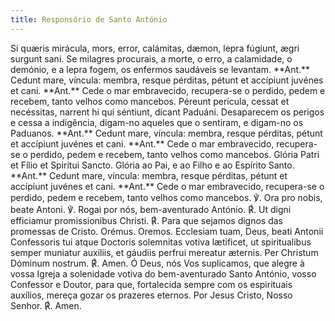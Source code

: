```yaml
---
title: Responsório de Santo António
---
```


<div class="grid grid-cols-2 gap-5">
  <span class="text-justify">
    Si quæris mirácula, mors, error, calámitas, dæmon, lepra fúgiunt, ægri
    surgunt sani.
  </span>
  <span class="text-justify">
    Se milagres procurais, a morte, o erro, a calamidade, o demónio, e a lepra
    fogem, os enfermos saudáveis se levantam.
  </span>
  <span class="text-justify">
    **Ant.** Cedunt mare, víncula: membra, resque pérditas, pétunt et accípiunt
    juvénes et cani.
  </span>
  <span class="text-justify">
    **Ant.** Cede o mar embravecido, recupera-se o perdido, pedem e recebem,
    tanto velhos como mancebos.
  </span>
  <span class="text-justify">
    Péreunt perícula, cessat et necéssitas, narrent hi qui séntiunt, dicant
    Paduáni.
  </span>
  <span class="text-justify">
    Desaparecem os perigos e cessa a indigência, digam-no aqueles que o
    sentiram, e digam-no os Paduanos.
  </span>
  <span class="text-justify">
    **Ant.** Cedunt mare, víncula: membra, resque pérditas, pétunt et accípiunt
    juvénes et cani.
  </span>
  <span class="text-justify">
    **Ant.** Cede o mar embravecido, recupera-se o perdido, pedem e recebem,
    tanto velhos como mancebos.
  </span>
  <span class="text-justify">Glória Patri et Fílio et Spirítui Sancto.</span>
  <span class="text-justify">
    Glória ao Pai, e ao Filho e ao Espírito Santo.
  </span>
  <span class="text-justify">
    **Ant.** Cedunt mare, víncula: membra, resque pérditas, pétunt et accípiunt
    juvénes et cani.
  </span>
  <span class="text-justify">
    **Ant.** Cede o mar embravecido, recupera-se o perdido, pedem e recebem,
    tanto velhos como mancebos.
  </span>
  <span class="text-justify">℣. Ora pro nobis, beate Antoni.</span>
  <span class="text-justify">℣. Rogai por nós, bem-aventurado António.</span>
  <span class="text-justify">
    <span class="text-red-500">℟.</span> Ut digni efficiamur promissionibus
    Christi.
  </span>
  <span class="text-justify">
    <span class="text-red-500">℟.</span> Para que sejamos dignos das promessas
    de Cristo.
  </span>
  <span class="text-red-500 text-center">Orémus.</span>
  <span class="text-red-500 text-center">Oremos.</span>
  <span class="text-justify">
    Ecclesiam tuam, Deus, beati Antonii Confessoris tui atque Doctoris
    solemnitas votiva lætificet, ut spiritualibus semper muniatur auxiliis, et
    gáudiis perfrui mereatur æternis. Per Christum Dóminum nostrum.
    <span class="text-red-500">℟.</span> Amen.
  </span>
  <span class="text-justify">
    Ó Deus, nós Vos suplicamos, que alegre à vossa Igreja a solenidade votiva do
    bem-aventurado Santo António, vosso Confessor e Doutor, para que,
    fortalecida sempre com os espirituais auxílios, mereça gozar os prazeres
    eternos. Por Jesus Cristo, Nosso Senhor.
    <span class="text-red-500">℟.</span> Amen.
  </span>
</div>
